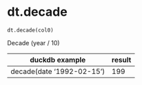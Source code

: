 # dt.decade { #duckops.dt.decade }

`dt.decade(col0)`

Decade (year / 10)

| duckdb example | result |
| -------------- | ------ |
| decade(date '1992-02-15') | 199 |
